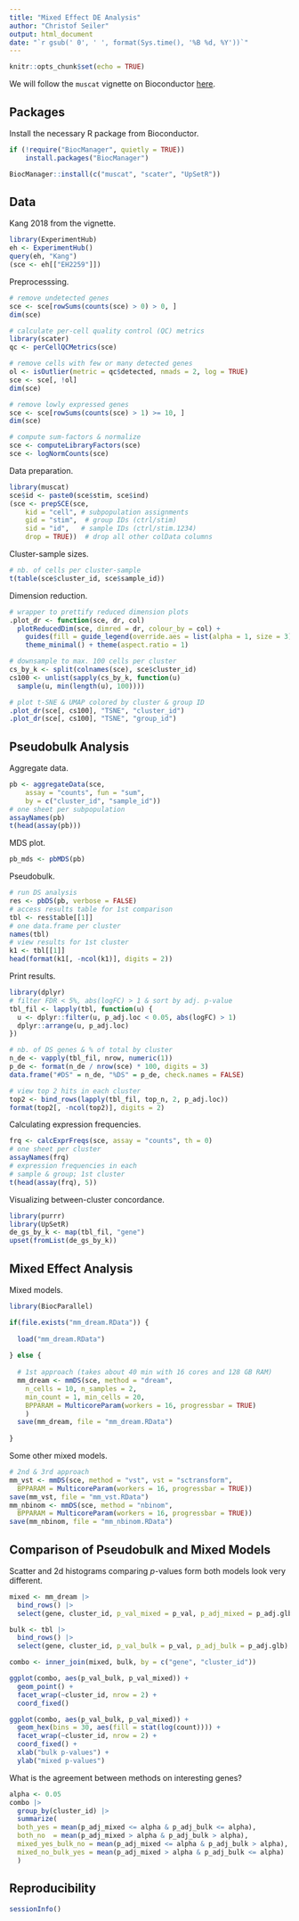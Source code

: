 ```yaml
---
title: "Mixed Effect DE Analysis"
author: "Christof Seiler"
output: html_document
date: "`r gsub(' 0', ' ', format(Sys.time(), '%B %d, %Y'))`"
---
```


```r
knitr::opts_chunk$set(echo = TRUE)
```

We will follow the `muscat` vignette on Bioconductor [here](https://bioconductor.org/packages/release/bioc/vignettes/muscat/inst/doc/analysis.html#differential-state-ds-analysis).

## Packages

Install the necessary R package from Bioconductor.

```r
if (!require("BiocManager", quietly = TRUE))
    install.packages("BiocManager")

BiocManager::install(c("muscat", "scater", "UpSetR"))
```

## Data

Kang 2018 from the vignette.

```r
library(ExperimentHub)
eh <- ExperimentHub()
query(eh, "Kang")
(sce <- eh[["EH2259"]])
```

Preprocesssing.

```r
# remove undetected genes
sce <- sce[rowSums(counts(sce) > 0) > 0, ]
dim(sce)

# calculate per-cell quality control (QC) metrics
library(scater)
qc <- perCellQCMetrics(sce)

# remove cells with few or many detected genes
ol <- isOutlier(metric = qc$detected, nmads = 2, log = TRUE)
sce <- sce[, !ol]
dim(sce)

# remove lowly expressed genes
sce <- sce[rowSums(counts(sce) > 1) >= 10, ]
dim(sce)

# compute sum-factors & normalize
sce <- computeLibraryFactors(sce)
sce <- logNormCounts(sce)
```

Data preparation.

```r
library(muscat)
sce$id <- paste0(sce$stim, sce$ind)
(sce <- prepSCE(sce, 
    kid = "cell", # subpopulation assignments
    gid = "stim",  # group IDs (ctrl/stim)
    sid = "id",   # sample IDs (ctrl/stim.1234)
    drop = TRUE))  # drop all other colData columns
```

Cluster-sample sizes.

```r
# nb. of cells per cluster-sample
t(table(sce$cluster_id, sce$sample_id))
```

Dimension reduction.

```r
# wrapper to prettify reduced dimension plots
.plot_dr <- function(sce, dr, col)
  plotReducedDim(sce, dimred = dr, colour_by = col) +
    guides(fill = guide_legend(override.aes = list(alpha = 1, size = 3))) +
    theme_minimal() + theme(aspect.ratio = 1)

# downsample to max. 100 cells per cluster
cs_by_k <- split(colnames(sce), sce$cluster_id)
cs100 <- unlist(sapply(cs_by_k, function(u) 
  sample(u, min(length(u), 100))))

# plot t-SNE & UMAP colored by cluster & group ID
.plot_dr(sce[, cs100], "TSNE", "cluster_id")
.plot_dr(sce[, cs100], "TSNE", "group_id")
```

## Pseudobulk Analysis

Aggregate data.

```r
pb <- aggregateData(sce,
    assay = "counts", fun = "sum",
    by = c("cluster_id", "sample_id"))
# one sheet per subpopulation
assayNames(pb)
t(head(assay(pb)))
```

MDS plot.

```r
pb_mds <- pbMDS(pb)
```

Pseudobulk.

```r
# run DS analysis
res <- pbDS(pb, verbose = FALSE)
# access results table for 1st comparison
tbl <- res$table[[1]]
# one data.frame per cluster
names(tbl)
# view results for 1st cluster
k1 <- tbl[[1]]
head(format(k1[, -ncol(k1)], digits = 2))
```

Print results.

```r
library(dplyr)
# filter FDR < 5%, abs(logFC) > 1 & sort by adj. p-value
tbl_fil <- lapply(tbl, function(u) {
  u <- dplyr::filter(u, p_adj.loc < 0.05, abs(logFC) > 1)
  dplyr::arrange(u, p_adj.loc)
})

# nb. of DS genes & % of total by cluster
n_de <- vapply(tbl_fil, nrow, numeric(1))
p_de <- format(n_de / nrow(sce) * 100, digits = 3)
data.frame("#DS" = n_de, "%DS" = p_de, check.names = FALSE)

# view top 2 hits in each cluster
top2 <- bind_rows(lapply(tbl_fil, top_n, 2, p_adj.loc))
format(top2[, -ncol(top2)], digits = 2)
```

Calculating expression frequencies.

```r
frq <- calcExprFreqs(sce, assay = "counts", th = 0)
# one sheet per cluster
assayNames(frq)
# expression frequencies in each
# sample & group; 1st cluster
t(head(assay(frq), 5))
```

Visualizing between-cluster concordance.

```r
library(purrr)
library(UpSetR)
de_gs_by_k <- map(tbl_fil, "gene")
upset(fromList(de_gs_by_k))
```

## Mixed Effect Analysis

Mixed models.

```r
library(BiocParallel)

if(file.exists("mm_dream.RData")) {
  
  load("mm_dream.RData")
  
} else {
  
  # 1st approach (takes about 40 min with 16 cores and 128 GB RAM)
  mm_dream <- mmDS(sce, method = "dream",
    n_cells = 10, n_samples = 2,
    min_count = 1, min_cells = 20,
    BPPARAM = MulticoreParam(workers = 16, progressbar = TRUE)
    )
  save(mm_dream, file = "mm_dream.RData")
  
}
```

Some other mixed models.

```r
# 2nd & 3rd approach
mm_vst <- mmDS(sce, method = "vst", vst = "sctransform",
  BPPARAM = MulticoreParam(workers = 16, progressbar = TRUE))
save(mm_vst, file = "mm_vst.RData")
mm_nbinom <- mmDS(sce, method = "nbinom", 
  BPPARAM = MulticoreParam(workers = 16, progressbar = TRUE))
save(mm_nbinom, file = "mm_nbinom.RData")
```

## Comparison of Pseudobulk and Mixed Models

Scatter and 2d histograms comparing $p$-values form both models look very different.

```r
mixed <- mm_dream |> 
  bind_rows() |> 
  select(gene, cluster_id, p_val_mixed = p_val, p_adj_mixed = p_adj.glb)

bulk <- tbl |> 
  bind_rows() |> 
  select(gene, cluster_id, p_val_bulk = p_val, p_adj_bulk = p_adj.glb)

combo <- inner_join(mixed, bulk, by = c("gene", "cluster_id"))

ggplot(combo, aes(p_val_bulk, p_val_mixed)) + 
  geom_point() + 
  facet_wrap(~cluster_id, nrow = 2) +
  coord_fixed()

ggplot(combo, aes(p_val_bulk, p_val_mixed)) +
  geom_hex(bins = 30, aes(fill = stat(log(count)))) +
  facet_wrap(~cluster_id, nrow = 2) + 
  coord_fixed() +
  xlab("bulk p-values") + 
  ylab("mixed p-values")
```

What is the agreement between methods on interesting genes?

```r
alpha <- 0.05
combo |> 
  group_by(cluster_id) |>
  summarize(
  both_yes = mean(p_adj_mixed <= alpha & p_adj_bulk <= alpha),
  both_no  = mean(p_adj_mixed > alpha & p_adj_bulk > alpha),
  mixed_yes_bulk_no = mean(p_adj_mixed <= alpha & p_adj_bulk > alpha),
  mixed_no_bulk_yes = mean(p_adj_mixed > alpha & p_adj_bulk <= alpha)
  )
```

## Reproducibility

```r
sessionInfo()
```
